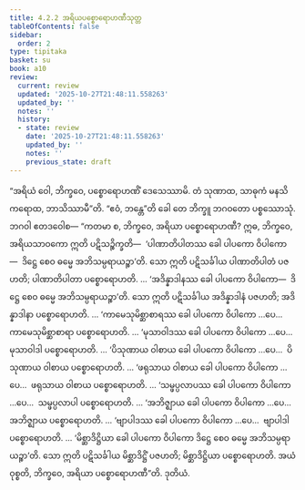 ```yaml
---
title: 4.2.2 အရိယပစ္စောရောဟဏီသုတ္တ
tableOfContents: false
sidebar:
  order: 2
type: tipitaka
basket: su
book: a10
review:
  current: review
  updated: '2025-10-27T21:48:11.558263'
  updated_by: ''
  notes: ''
  history:
  - state: review
    date: '2025-10-27T21:48:11.558263'
    updated_by: ''
    notes: ''
    previous_state: draft
---
```



<ReviewStatus review={frontmatter.review} showDetails={true} />

<HypothesisAnnotation frontmatter={frontmatter} />

<DynamicBreadcrumb />

<Division number="168" book="a10" e="ch" v="17" p="461">

<Paragraph number="1173" book="a10">
“အရိယံ ဝေါ, ဘိက္ခဝေ, ပစ္စောရောဟဏိံ ဒေသေဿာမိ. တံ သုဏာထ, သာဓုကံ မနသိ ကရောထ, ဘာသိဿာမီ”တိ. “ဧဝံ, ဘန္တေ”တိ ခေါ တေ ဘိက္ခူ ဘဂဝတော ပစ္စဿောသုံ. ဘဂဝါ ဧတဒဝေါစ—
</Paragraph>

<Paragraph number="1174" book="a10">
“ကတမာ စ, ဘိက္ခဝေ, အရိယာ ပစ္စောရောဟဏီ? ဣဓ, ဘိက္ခဝေ, အရိယသာဝကော ဣတိ ပဋိသဉ္စိက္ခတိ—  ‘ပါဏာတိပါတဿ ခေါ ပါပကော ဝိပါကော—  ဒိဋ္ဌေ စေဝ ဓမ္မေ အဘိသမ္ပရာယဉ္စာ’တိ. သော ဣတိ ပဋိသင်္ခါယ ပါဏာတိပါတံ ပဇဟတိ; ပါဏာတိပါတာ ပစ္စောရောဟတိ.
</Paragraph>

<Paragraph number="1175" book="a10">
… ‘အဒိန္နာဒါနဿ ခေါ ပါပကော ဝိပါကော—  ဒိဋ္ဌေ စေဝ ဓမ္မေ အဘိသမ္ပရာယဉ္စာ’တိ. သော ဣတိ ပဋိသင်္ခါယ အဒိန္နာဒါနံ ပဇဟတိ; အဒိန္နာဒါနာ ပစ္စောရောဟတိ.
</Paragraph>

<Paragraph number="1176" book="a10">
… ‘ကာမေသုမိစ္ဆာစာရဿ ခေါ ပါပကော ဝိပါကော …ပေ…  ကာမေသုမိစ္ဆာစာရာ ပစ္စောရောဟတိ.
</Paragraph>

<Paragraph number="1177" book="a10">
… ‘မုသာဝါဒဿ ခေါ ပါပကော ဝိပါကော …ပေ…  မုသာဝါဒါ ပစ္စောရောဟတိ.
</Paragraph>

<Paragraph number="1178" book="a10">
… ‘ပိသုဏာယ ဝါစာယ ခေါ ပါပကော ဝိပါကော …ပေ…  ပိသုဏာယ ဝါစာယ ပစ္စောရောဟတိ.
</Paragraph>

<Paragraph number="1179" book="a10">
… ‘ဖရုသာယ ဝါစာယ ခေါ ပါပကော ဝိပါကော …ပေ…  ဖရုသာယ ဝါစာယ ပစ္စောရောဟတိ.
</Paragraph>

<Paragraph number="1180" book="a10">
… ‘သမ္ဖပ္ပလာပဿ ခေါ ပါပကော ဝိပါကော …ပေ…  သမ္ဖပ္ပလာပါ ပစ္စောရောဟတိ.
</Paragraph>

<Paragraph number="1181" book="a10">
… ‘အဘိဇ္ဈာယ ခေါ ပါပကော ဝိပါကော …ပေ…  အဘိဇ္ဈာယ ပစ္စောရောဟတိ.
</Paragraph>

<Paragraph number="1182" book="a10">
… ‘ဗျာပါဒဿ ခေါ ပါပကော ဝိပါကော …ပေ…  ဗျာပါဒါ ပစ္စောရောဟတိ.
</Paragraph>

<Paragraph number="1183" book="a10">
… ‘မိစ္ဆာဒိဋ္ဌိယာ ခေါ ပါပကော ဝိပါကော ဒိဋ္ဌေ စေဝ ဓမ္မေ အဘိသမ္ပရာယဉ္စာ’တိ. သော ဣတိ ပဋိသင်္ခါယ မိစ္ဆာဒိဋ္ဌိံ ပဇဟတိ; မိစ္ဆာဒိဋ္ဌိယာ ပစ္စောရောဟတိ. အယံ ဝုစ္စတိ, ဘိက္ခဝေ, အရိယာ ပစ္စောရောဟဏီ”တိ.

</Paragraph>
</Division>

<Paragraph number="1184" type="center" book="a10">
ဒုတိယံ.
</Paragraph>